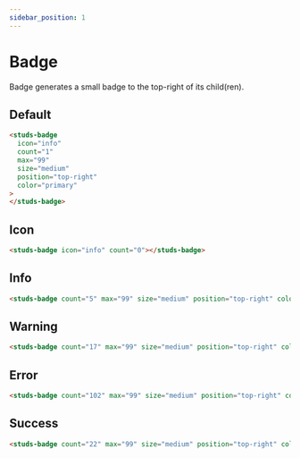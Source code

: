 ```yaml
---
sidebar_position: 1
---
```


# Badge

Badge generates a small badge to the top-right of its child(ren).

## Default

<studs-badge
  icon="info"
  count="1"
  max="99"
  size="medium"
  position="top-right"
  color="primary">
</studs-badge>

```html
<studs-badge
  icon="info"
  count="1"
  max="99"
  size="medium"
  position="top-right"
  color="primary"
>
</studs-badge>
```

## Icon

<studs-badge icon="info" count="0"></studs-badge>

```html
<studs-badge icon="info" count="0"></studs-badge>
```

## Info

<studs-badge count="5" max="99" size="medium" position="top-right" color="info"></studs-badge>

```html
<studs-badge count="5" max="99" size="medium" position="top-right" color="info"></studs-badge>
```

## Warning

<studs-badge count="17" max="99" size="medium" position="top-right" color="warning"></studs-badge>

```html
<studs-badge count="17" max="99" size="medium" position="top-right" color="warning"></studs-badge>
```

## Error

<studs-badge count="102" max="99" size="medium" position="top-right" color="error"></studs-badge>

```html
<studs-badge count="102" max="99" size="medium" position="top-right" color="error"></studs-badge>
```

## Success

<studs-badge count="22" max="99" size="medium" position="top-right" color="success"></studs-badge>

```html
<studs-badge count="22" max="99" size="medium" position="top-right" color="success"></studs-badge>
```
